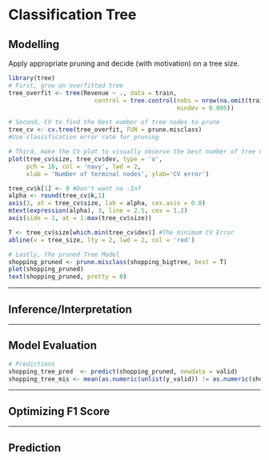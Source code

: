 # Classification Tree

## Modelling

Apply appropriate pruning and decide (with motivation) on a tree size.

```r
library(tree)
# First, grow an overfitted tree
tree_overfit <- tree(Revenue ~ ., data = train,
                        control = tree.control(nobs = nrow(na.omit(train)),
                                               mindev = 0.005))

# Second, CV to find the best number of tree nodes to prune
tree_cv <- cv.tree(tree_overfit, FUN = prune.misclass) 
#Use classification error rate for pruning
```

```r
# Third, make the CV plot to visually observe the best number of tree nodes to prune with the lowest cross validation error
plot(tree_cv$size, tree_cv$dev, type = 'o',
     pch = 16, col = 'navy', lwd = 2,
     xlab = 'Number of terminal nodes', ylab='CV error')

tree_cv$k[1] <- 0 #Don't want no -Inf
alpha <- round(tree_cv$k,1)
axis(3, at = tree_cv$size, lab = alpha, cex.axis = 0.8)
mtext(expression(alpha), 3, line = 2.5, cex = 1.2)
axis(side = 1, at = 1:max(tree_cv$size))

T <- tree_cv$size[which.min(tree_cv$dev)] #The minimum CV Error
abline(v = tree_size, lty = 2, lwd = 2, col = 'red')
```


```r
# Lastly, the pruned Tree Model
shopping_pruned <- prune.misclass(shopping_bigtree, best = T)
plot(shopping_pruned)
text(shopping_pruned, pretty = 0)

```

------------------------------------------------------------------------

\newpage

## Inference/Interpretation

------------------------------------------------------------------------

\newpage

## Model Evaluation
```r
# Predictions
shopping_tree_pred  <- predict(shopping_pruned, newdata = valid)
shopping_tree_mis <- mean(as.numeric(unlist(y_valid)) != as.numeric(shopping_tree_pred))
```

------------------------------------------------------------------------

\newpage

## Optimizing F1 Score 

------------------------------------------------------------------------

\newpage

## Prediction